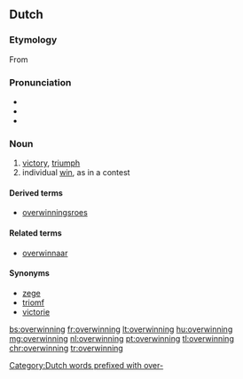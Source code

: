 ==Dutch==

===Etymology===
From {{suffix|overwinnen|ing|lang=nl}}

===Pronunciation===
* {{IPA|/ˌoːvərˈʋɪnɪŋ/|lang=nl}}
* {{audio|Nl-overwinning.ogg|Audio|lang=nl}}
* {{hyphenation|over|win|ning|lang=nl}}

===Noun===
{{nl-noun|f|-en|overwinningetje|dim2=overwinninkje}}

# [[victory]], [[triumph]]
# individual [[win]], as in a contest

====Derived terms====
* [[overwinningsroes]] {{g2|m}}

====Related terms====
* [[overwinnaar]]

====Synonyms====
* [[zege]]
* [[triomf]]
* [[victorie]]

[[Category:Dutch words prefixed with over-]]

[[bs:overwinning]]
[[fr:overwinning]]
[[lt:overwinning]]
[[hu:overwinning]]
[[mg:overwinning]]
[[nl:overwinning]]
[[pt:overwinning]]
[[tl:overwinning]]
[[chr:overwinning]]
[[tr:overwinning]]